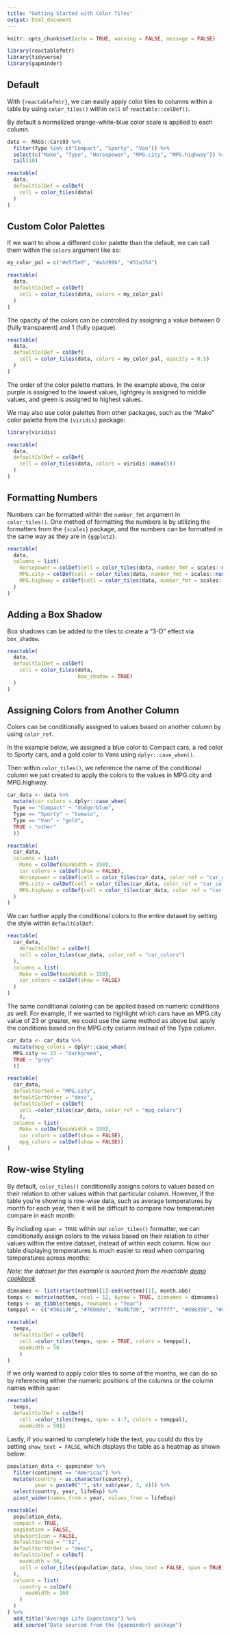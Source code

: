 ---
title: "Getting Started with Color Tiles"
output: html_document
---

```{r setup, include=FALSE}
knitr::opts_chunk$set(echo = TRUE, warning = FALSE, message = FALSE)
```

```{r, include=FALSE}
library(reactablefmtr)
library(tidyverse)
library(gapminder)
```

## Default

With `{reactablefmtr}`, we can easily apply color tiles to columns within a table by using `color_tiles()` within `cell` of `reactable::colDef()`.

By default a normalized orange-white-blue color scale is applied to each column.

```{r}
data <- MASS::Cars93 %>% 
  filter(Type %in% c("Compact", "Sporty", "Van")) %>% 
  select(c("Make", "Type", "Horsepower", "MPG.city", "MPG.highway")) %>% 
  tail(10)

reactable(
  data,
  defaultColDef = colDef(
    cell = color_tiles(data)
  )
)
```


## Custom Color Palettes

If we want to show a different color palette than the default, we can call them within the `colors` argument like so: 

```{r}
my_color_pal = c("#e5f5e0", "#a1d99b", "#31a354")

reactable(
  data,
  defaultColDef = colDef(
    cell = color_tiles(data, colors = my_color_pal)
  )
)
```

The opacity of the colors can be controlled by assigning a value between 0 (fully transparent) and 1 (fully opaque).

```{r}
reactable(
  data,
  defaultColDef = colDef(
    cell = color_tiles(data, colors = my_color_pal, opacity = 0.5)
  )
)
```


The order of the color palette matters. In the example above, the color purple is assigned to the lowest values, lightgrey is assigned to middle values, and green is assigned to highest values. 

We may also use color palettes from other packages, such as the "Mako" color palette from the `{viridis}` package:

```{r}
library(viridis)

reactable(
  data,
  defaultColDef = colDef(
    cell = color_tiles(data, colors = viridis::mako(5))
  )
)
```


## Formatting Numbers

Numbers can be formatted within the `number_fmt` argument in `color_tiles()`. One method of formatting the numbers is by utilizing the formatters from the `{scales}` package, and the numbers can be formatted in the same way as they are in `{ggplot2}`.

```{r}
reactable(
  data,
  columns = list(
    Horsepower = colDef(cell = color_tiles(data, number_fmt = scales::number_format(suffix = " hp"))),
    MPG.city = colDef(cell = color_tiles(data, number_fmt = scales::number_format(suffix = " mpg"))),
    MPG.highway = colDef(cell = color_tiles(data, number_fmt = scales::number_format(suffix = " mpg")))
  )
)
```

## Adding a Box Shadow

Box shadows can be added to the tiles to create a "3-D" effect via `box_shadow`.

```{r}
reactable(
  data,
  defaultColDef = colDef(
    cell = color_tiles(data,
                       box_shadow = TRUE)
  )
)
```


## Assigning Colors from Another Column

Colors can be conditionally assigned to values based on another column by using `color_ref`.

In the example below, we assigned a blue color to Compact cars, a red color to Sporty cars, and a gold color to Vans using `dplyr::case_when()`.

Then within `color_tiles()`, we reference the name of the conditional column we just created to apply the colors to the values in MPG.city and MPG.highway.

```{r}
car_data <- data %>% 
  mutate(car_colors = dplyr::case_when(
  Type == "Compact" ~ "dodgerblue",
  Type == "Sporty" ~ "tomato",
  Type == "Van" ~ "gold",
  TRUE ~ "other"
  ))

reactable(
  car_data,
  columns = list(
    Make = colDef(minWidth = 150),
    car_colors = colDef(show = FALSE),
    Horsepower = colDef(cell = color_tiles(car_data, color_ref = "car_colors")),
    MPG.city = colDef(cell = color_tiles(car_data, color_ref = "car_colors")),
    MPG.highway = colDef(cell = color_tiles(car_data, color_ref = "car_colors"))
  )
)
```

We can further apply the conditional colors to the entire dataset by setting the style within `defaultColDef`:

```{r}
reactable(
  car_data,
    defaultColDef = colDef(
    cell = color_tiles(car_data, color_ref = "car_colors")
  ),
  columns = list(
    Make = colDef(minWidth = 150),
    car_colors = colDef(show = FALSE)
  )
)
```


The same conditional coloring can be applied based on numeric conditions as well. For example, if we wanted to highlight which cars have an MPG.city value of 23 or greater, we could use the same method as above but apply the conditions based on the MPG.city column instead of the Type column.  


```{r}
car_data <- car_data %>% 
  mutate(mpg_colors = dplyr::case_when(
  MPG.city >= 23 ~ "darkgreen",
  TRUE ~ "grey"
  ))

reactable(
  car_data,
  defaultSorted = "MPG.city",
  defaultSortOrder = "desc",
  defaultColDef = colDef(
    cell =color_tiles(car_data, color_ref = "mpg_colors")
    ),
  columns = list(
    Make = colDef(minWidth = 150),
    car_colors = colDef(show = FALSE),
    mpg_colors = colDef(show = FALSE))
)
```



## Row-wise Styling

By default, `color_tiles()` conditionally assigns colors to values based on their relation to other values within that particular column. However, if the table you're showing is row-wise data, such as average temperatures by month for each year, then it will be difficult to compare how temperatures compare in each month:

By including `span = TRUE` within our `color_tiles()` formatter, we can conditionally assign colors to the values based on their relation to other values within the entire dataset, instead of within each column. Now our table displaying temperatures is much easier to read when comparing temperatures across months:

<i>Note: the dataset for this example is sourced from the reactable [demo cookbook](https://glin.github.io/reactable/articles/cookbook/cookbook.html#conditional-formatting-1)</i>

```{r}
dimnames <- list(start(nottem)[1]:end(nottem)[1], month.abb)
temps <- matrix(nottem, ncol = 12, byrow = TRUE, dimnames = dimnames)
temps <- as_tibble(temps, rownames = "Year")
temppal <- c("#36a1d6", "#76b8de", "#a0bfd9", "#ffffff", "#d88359", "#d65440", "#c62c34")

reactable(
  temps,
  defaultColDef = colDef(
    cell =color_tiles(temps, span = TRUE, colors = temppal),
    minWidth = 50
    )
)
```


If we only wanted to apply color tiles to some of the months, we can do so by referencing either the numeric positions of the columns or the column names within `span`:

```{r}
reactable(
  temps,
  defaultColDef = colDef(
    cell =color_tiles(temps, span = 4:7, colors = temppal),
    minWidth = 50))
```


Lastly, if you wanted to completely hide the text, you could do this by setting `show_text = FALSE`, which displays the table as a heatmap as shown below:

```{r}
population_data <- gapminder %>% 
  filter(continent == "Americas") %>%
  mutate(country = as.character(country),
         year = paste0("'", str_sub(year, 3, 4))) %>% 
  select(country, year, lifeExp) %>%
  pivot_wider(names_from = year, values_from = lifeExp) 

reactable(
  population_data,
  compact = TRUE,
  pagination = FALSE,
  showSortIcon = FALSE,
  defaultSorted = "'52",
  defaultSortOrder = "desc",
  defaultColDef = colDef(
    maxWidth = 50,
    cell = color_tiles(population_data, show_text = FALSE, span = TRUE)
  ),
  columns = list(
    country = colDef(
      maxWidth = 160
    )
  )
) %>% 
  add_title("Average Life Expectancy") %>% 
  add_source("Data sourced from the {gapminder} package") 
```


